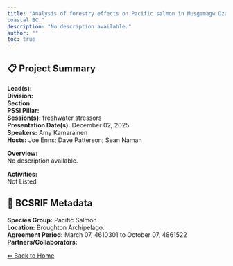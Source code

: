 ```yaml
---
title: "Analysis of forestry effects on Pacific salmon in Musgamagw Dzawada’enuxw territory and across
coastal BC."
description: "No description available."
author: ""
toc: true
---
```


## 📋 Project Summary

**Lead(s):**   
**Division:**   
**Section:**   
**PSSI Pillar:**   
**Session(s):** freshwater stressors  
**Presentation Date(s):** December 02, 2025  
**Speakers:** Amy Kamarainen  
**Hosts:** Joe Enns; Dave Patterson; Sean Naman  

**Overview:**  
No description available.   

**Activities:**  
Not Listed

## 🧬 BCSRIF Metadata

**Species Group:** Pacific Salmon  
**Location:** Broughton Archipelago.  
**Agreement Period:** March 07, 4610301 to October 07, 4861522  
**Partners/Collaborators:**   

[⬅ Back to Home](../index.qmd)
